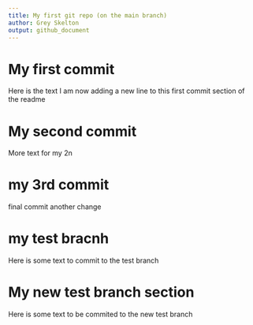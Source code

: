 ```yaml
---
title: My first git repo (on the main branch)
author: Grey Skelton
output: github_document
---
```

# My first commit
Here is the text
I am now adding a new line to this first commit section of the readme

# My second commit
More text for my 2n

# my 3rd commit
final commit
another change

# my test bracnh
Here is some text to commit to the test branch

# My new test branch section
Here is some text to be commited to the new test branch